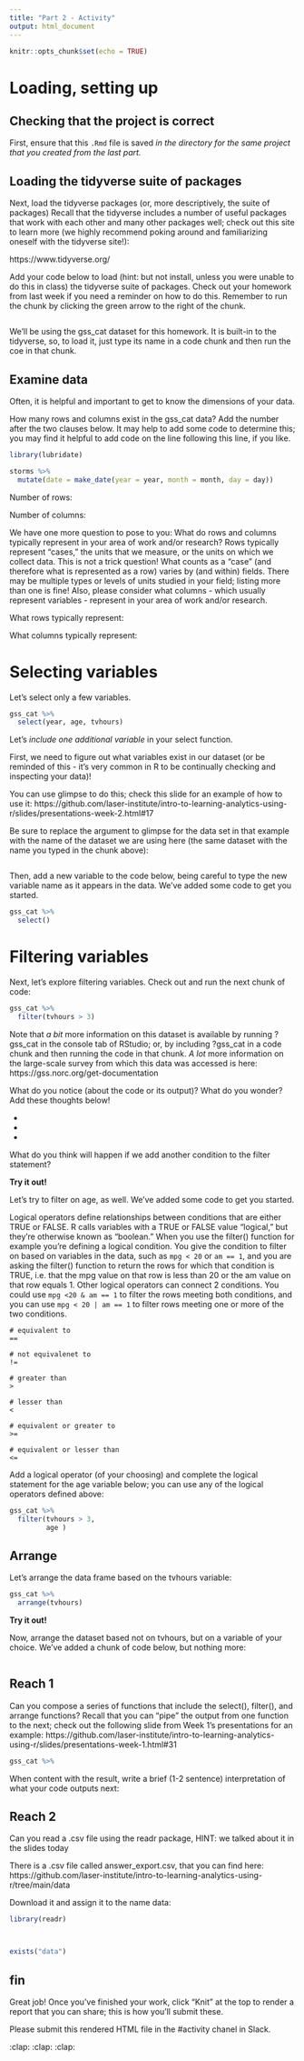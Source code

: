 ```yaml
---
title: "Part 2 - Activity"
output: html_document
---
```


```r
knitr::opts_chunk$set(echo = TRUE)
```

# Loading, setting up

## Checking that the project is correct

First, ensure that this `.Rmd` file is saved *in the directory for the same project that you 
created from the last part.* 

## Loading the tidyverse suite of packages

Next, load the tidyverse packages (or, more descriptively, the suite of packages)
Recall that the tidyverse includes a number of useful packages that work with each 
other and many other packages well; check out this site to learn more (we highly
recommend poking around and familiarizing oneself with the tidyverse site!):

https://www.tidyverse.org/

Add your code below to load (hint: but not install, unless you were unable to 
do this in class) the tidyverse suite of packages. Check out your 
homework from last week if you need a reminder on how to do this. Remember to 
run the chunk by clicking the green arrow to the right of the chunk.

```r

```

We'll be using the gss_cat dataset for this homework. It is built-in to the 
tidyverse, so, to load it, just type its name in a code chunk and then run 
the coe in that chunk.

## Examine data

Often, it is helpful and important to get to know the dimensions of your data.

How many rows and columns exist in the gss_cat data? Add the number after the two 
clauses below. It may help to add some code to determine this; you may find it helpful 
to add code on the line following this line, if you like.

```r
library(lubridate)

storms %>%
  mutate(date = make_date(year = year, month = month, day = day))
```

Number of rows:

Number of columns:

We have one more question to pose to you: What do rows and columns typically 
represent in your area of work and/or research? Rows typically represent "cases,"
the units that we measure, or the units on which we collect data. This is not a trick
question! What counts as a "case" (and therefore what is represented as a row)
varies by (and within) fields. There may be multiple types or levels of units
studied in your field; listing more than one is fine! Also, please consider what
columns - which usually represent variables - represent in your area of work and/or
research.

What rows typically represent:

What columns typically represent: 

# Selecting variables

Let's select only a few variables.

```r
gss_cat %>% 
  select(year, age, tvhours)
```

Let's *include one additional variable* in your select function.

First, we need to figure out what variables exist in our dataset (or be reminded 
of this - it's very common in R to be continually checking and inspecting your data)! 

You can use glimpse to do this; check this slide for an example of how to use it:
https://github.com/laser-institute/intro-to-learning-analytics-using-r/slides/presentations-week-2.html#17

Be sure to replace the argument to glimpse for the data set in that example with the name of the 
dataset we are using here (the same dataset with the name you typed in the chunk above): 

```r

```

Then, add a new variable to the code below, being careful to type the new variable 
name as it appears in the data. We've added some code to get you started.

```r
gss_cat %>% 
  select()
```

# Filtering variables

Next, let's explore filtering variables. Check out and run the next chunk of code:

```r
gss_cat %>% 
  filter(tvhours > 3)
```

Note that *a bit* more information on this dataset is available by running ?gss_cat in 
the console tab of RStudio; or, by including ?gss_cat in a code chunk and then running
the code in that chunk. *A lot* more information on the large-scale survey from which
this data was accessed is here: https://gss.norc.org/get-documentation

What do you notice (about the code or its output)? What do you wonder? Add these
thoughts below!

- 
- 
- 

What do you think will happen if we add another condition to the filter statement?

**Try it out!**

Let's try to filter on age, as well. We've added some code to get you started.

Logical operators define relationships between conditions that are either TRUE
or FALSE. R calls variables with a TRUE or FALSE value "logical," but they're
otherwise known as "boolean." When you use the filter() function for example
you're defining a logical condition. You give the condition to filter on based
on variables in the data, such as `mpg < 20` or `am == 1`, and you are asking the
filter() function to return the rows for which that condition is TRUE, i.e. that
the mpg value on that row is less than 20 or the am value on that row equals 1.
Other logical operators can connect 2 conditions. You could use `mpg <20 & am
== 1` to filter the rows meeting both conditions, and you can use `mpg < 20 | am
== 1` to filter rows meeting one or more of the two conditions.

```{}
# equivalent to
==
  
# not equivalenet to
!=
  
# greater than
>
  
# lesser than
<

# equivalent or greater to
>=
  
# equivalent or lesser than
<=
```

Add a logical operator (of your choosing) and complete the logical statement for
the age variable below; you can use any of the logical operators defined above:

```r
gss_cat %>% 
  filter(tvhours > 3,
         age )
```

## Arrange

Let's arrange the data frame based on the tvhours variable:

```r
gss_cat %>% 
  arrange(tvhours)
```

**Try it out!**

Now, arrange the dataset based not on tvhours, but on a variable of your choice.
We've added a chunk of code below, but nothing more:

```r

```

## Reach 1

Can you compose a series of functions that include the select(), filter(), and
arrange functions? Recall that you can "pipe" the output from one function to the 
next; check out the following slide from Week 1's presentations for an example: 
https://github.com/laser-institute/intro-to-learning-analytics-using-r/slides/presentations-week-1.html#31

```r
gss_cat %>% 
```

When content with the result, write a brief (1-2 sentence) interpretation of what 
your code outputs next:


## Reach 2

Can you read a .csv file using the readr package, HINT: we talked about it in the slides today

There is a .csv file called answer_export.csv, that you can find here: https://github.com/laser-institute/intro-to-learning-analytics-using-r/tree/main/data

Download it and assign it to the name data:

```r
library(readr)



exists("data")
```

## fin

Great job! Once you've finished your work, click "Knit" at the top to render a 
report that you can share; this is how you'll submit these.

Please submit this rendered HTML file in the #activity chanel in Slack.

:clap: :clap: :clap:
